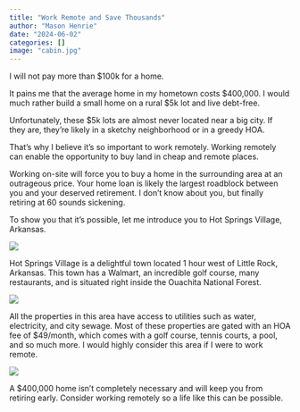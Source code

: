 ```yaml
---
title: "Work Remote and Save Thousands"
author: "Mason Henrie"
date: "2024-06-02"
categories: []
image: "cabin.jpg"
---
```


I will not pay more than $100k for a home.

It pains me that the average home in my hometown costs $400,000. I would much rather build a small home on a rural $5k lot and live debt-free.

Unfortunately, these $5k lots are almost never located near a big city. If they are, they're likely in a sketchy neighborhood or in a greedy HOA.

That's why I believe it's so important to work remotely. Working remotely can enable the opportunity to buy land in cheap and remote places.

Working on-site will force you to buy a home in the surrounding area at an outrageous price. Your home loan is likely the largest roadblock between you and your deserved retirement. I don't know about you, but finally retiring at 60 sounds sickening.

To show you that it's possible, let me introduce you to Hot Springs Village, Arkansas.

![](village.png)

Hot Springs Village is a delightful town located 1 hour west of Little Rock, Arkansas. This town has a Walmart, an incredible golf course, many restaurants, and is situated right inside the Ouachita National Forest.

![](map.png)

All the properties in this area have access to utilities such as water, electricity, and city sewage. Most of these properties are gated with an HOA fee of $49/month, which comes with a golf course, tennis courts, a pool, and so much more. I would highly consider this area if I were to work remote.

![](arkansas.png)

A $400,000 home isn't completely necessary and will keep you from retiring early. Consider working remotely so a life like this can be possible.



